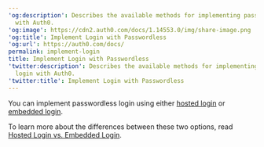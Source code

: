 ---
'og:description': Describes the available methods for implementing passwordless login
  with Auth0.
'og:image': https://cdn2.auth0.com/docs/1.14553.0/img/share-image.png
'og:title': Implement Login with Passwordless
'og:url': https://auth0.com/docs/
permalink: implement-login
title: Implement Login with Passwordless
'twitter:description': Describes the available methods for implementing passwordless
  login with Auth0.
'twitter:title': Implement Login with Passwordless
---
You can implement <Tooltip tip="Passwordless: Form of authentication that does not rely on a password as the first factor." cta="View Glossary" href="/docs/glossary?term=passwordless">passwordless</Tooltip> login using either [hosted login](/docs/authenticate/passwordless/implement-login/universal-login) or [embedded login](/docs/authenticate/passwordless/implement-login/embedded-login).

To learn more about the differences between these two options, read [Hosted Login vs. Embedded Login](/docs/authenticate/login/universal-vs-embedded-login).